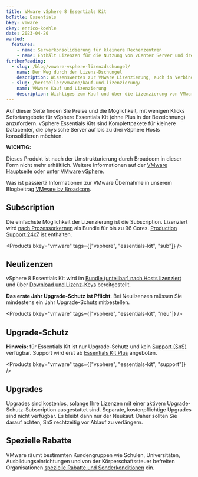 ```yaml
---
title: VMware vSphere 8 Essentials Kit
bcTitle: Essentials
bkey: vmware
ckey: enrico-koehle
date: 2023-04-20
wanted:
  features:
    - name: Serverkonsolidierung für kleinere Rechenzentren
    - name: Enthält Lizenzen für die Nutzung von vCenter Server und drei vSphere Hosts als Bundle-Lizenz
furtherReading:
  - slug: /blog/vmware-vsphere-lizenzdschungel/
    name: Der Weg durch den Lizenz-Dschungel
    description: Wissenswertes zur VMware Lizenzierung, auch in Verbindung mit Microsoft Windows Servern.
  - slug: /hersteller/vmware/kauf-und-lizenzierung/
    name: VMware Kauf und Lizenzierung
    description: Wichtiges zum Kauf und über die Lizenzierung von VMware Produkten in der Form eines Nachschlagewerks.
---
```


<Intro>

Auf dieser Seite finden Sie Preise und die Möglichkeit, mit wenigen Klicks Sofortangebote für vSphere Essentials Kit (ohne Plus in der Bezeichnung) anzufordern. vSphere Essentials Kits sind Komplettpakete für kleinere Datacenter, die physische Server auf bis zu drei vSphere Hosts konsolidieren möchten.

</Intro>

<TOC />


<Info type="strong">

**WICHTIG:** <br />

Dieses Produkt ist nach der Umstrukturierung durch Broadcom in dieser Form nicht mehr erhältlich. Weitere Informationen auf der [VMware Hauptseite](/hersteller/vmware/) oder unter [VMware vSphere](/hersteller/vmware/vsphere/).

Was ist passiert? Informationen zur VMware Übernahme in unserem Blogbeitrag [VMware by Broadcom](/blog/vmware-by-broadcom/).


</Info>



## Subscription

Die einfachste Möglichkeit der Lizenzierung ist die Subscription. Lizenziert wird [nach Prozessorkernen](/hersteller/vmware/kauf-und-lizenzierung/#lizenzierung-nach-prozessoren) als Bundle für bis zu 96 Cores.
[Production Support 24x7](/hersteller/vmware/kauf-und-lizenzierung/#support-and-subscription-services-sns) ist enthalten.


<Products bkey="vmware" tags={["vsphere", "essentials-kit", "sub"]} />



## Neulizenzen

vSphere 8 Essentials Kit wird im [Bundle (unteilbar) nach Hosts lizenziert](/hersteller/vmware/vsphere/essentials-kit/#lizenzierung) und über [Download und Lizenz-Keys](/hersteller/vmware/kauf-und-lizenzierung/#download-und-lizenzschlüssel) bereitgestellt.

<Info>

**Das erste Jahr Upgrade-Schutz ist Pflicht**. Bei Neulizenzen müssen Sie mindestens ein Jahr Upgrade-Schutz mitbestellen.

</Info>

<Products bkey="vmware" tags={["vsphere", "essentials-kit", "neu"]} />

## Upgrade-Schutz

<Info>

**Hinweis:** für Essentials Kit ist nur Upgrade-Schutz und kein [Support (SnS)](/hersteller/vmware/kauf-und-lizenzierung/#support-and-subscription-services-sns) verfügbar. Support wird erst ab [Essentials Kit Plus](/hersteller/vmware/vsphere/essentials-kit/essentials-plus/) angeboten.

</Info>

<Products bkey="vmware" tags={["vsphere", "essentials-kit", "support"]} />

## Upgrades

Upgrades sind kostenlos, solange Ihre Lizenzen mit einer aktivem Upgrade-Schutz-Subscription ausgestattet sind. Separate, kostenpflichtige Upgrades sind nicht verfügbar. Es bleibt dann nur der Neukauf. Daher sollten Sie darauf achten, SnS rechtzeitig vor Ablauf zu verlängern.

## Spezielle Rabatte

VMware räumt bestimmten Kundengruppen wie Schulen, Universitäten, Ausbildungseinrichtungen und von der Körperschaftssteuer befreiten Organisationen [spezielle Rabatte und Sonderkonditionen](/hersteller/vmware/kauf-und-lizenzierung/#sonderkonditionen) ein.
